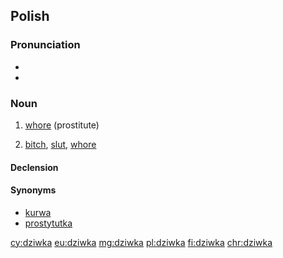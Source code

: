 {{also|děvka|девка}}
==Polish==

===Pronunciation===
* {{IPA|/ˈd͡ʑifka/|lang=pl}}
* {{audio|Pl-dziwka.ogg|Audio|lang=pl}}

===Noun===
{{pl-noun|f}}

# {{context|slang|lang=pl}} [[whore]] (prostitute)
# {{context|offensive|lang=pl}} [[bitch]], [[slut]], [[whore]]

====Declension====
{{pl-decl-noun-ka|dziw}}

====Synonyms====
* [[kurwa]]
* [[prostytutka]]

[[cy:dziwka]]
[[eu:dziwka]]
[[mg:dziwka]]
[[pl:dziwka]]
[[fi:dziwka]]
[[chr:dziwka]]